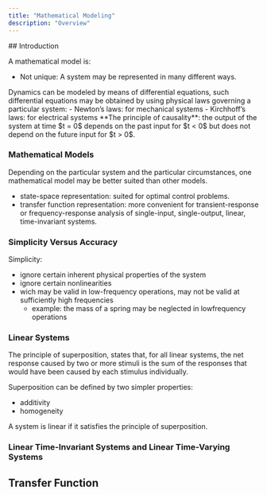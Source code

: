 ```yaml
---
title: "Mathematical Modeling"
description: "Overview"
---
```


<Presentation>
## Introduction

<Slide>
<Definition
    term="A mathematical model of a dynamic system"
    definition="Set of equations that represents the dynamics of the system accurately, or at least fairly well."
    source="Modern Control Engineering, Section 2.1 by Ogata"
/>

A mathematical model is:
- Not unique: A system may be represented in many different ways.

</Slide>

<Slide>
Dynamics can be modeled by means of differential equations, such differential equations may be obtained by using physical laws governing a particular system:
- Newton’s laws: for mechanical systems
- Kirchhoff’s laws: for electrical systems
</Slide>

<Slide>
**The principle of causality**: the output of the system at time $t = 0$ depends on the past input for $t < 0$ but does not depend on the future input for $t > 0$.
</Slide>

### Mathematical Models

Depending on the particular system and the particular circumstances, one mathematical model may be better suited than other models.
- state-space representation: suited for optimal control problems.
- transfer function representation: more convenient for transient-response or frequency-response analysis of single-input, single-output, linear, time-invariant systems.

### Simplicity Versus Accuracy

Simplicity:
- ignore certain inherent physical properties of the system
- ignore certain nonlinearities
- wich may be valid in low-frequency operations, may not be valid at sufficiently high frequencies
    - example: the mass of a spring may be neglected in lowfrequency operations

### Linear Systems

The principle of superposition, states that, for all linear systems, the net response caused by two or more stimuli is the sum of the responses that would have been caused by each stimulus individually. 

Superposition can be defined by two simpler properties:
- additivity
- homogeneity

<Equation
    formula="F(x_1 + x_2) = F(x_1) + F(x_2)"
    description="additivity property of the principle of superposition."
/>

<Equation
    formula="F(ax) = aF(x)"
    description="homogeneity property of the principle of superposition."
/>

A system is linear if it satisfies the principle of superposition.

### Linear Time-Invariant Systems and Linear Time-Varying Systems

## Transfer Function



</Presentation>
